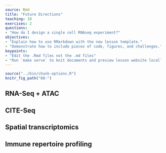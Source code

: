```yaml
---
source: Rmd
title: "Future Directions"
teaching: 10
exercises: 2
questions:
- "How do I design a single cell RNAseq experiment?"
objectives:
- "Explain how to use RMarkdown with the new lesson template."
- "Demonstrate how to include pieces of code, figures, and challenges."
keypoints:
- "Edit the .Rmd files not the .md files"
- "Run `make serve` to knit documents and preview lesson website locally"
---
```


```r
source("../bin/chunk-options.R")
knitr_fig_path("08-")
```

## RNA-Seq + ATAC 

## CITE-Seq 

## Spatial transcriptomics 

## Immune repertoire profiling 


